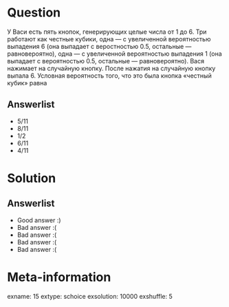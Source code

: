 Question
========
У Васи есть пять кнопок, генерирующих целые числа от 1 до 6. Три работают как честные кубики, одна — с увеличенной вероятностью выпадения 6 (она выпадает с веростностью 0.5, остальные — равновероятно), одна — с увеличенной вероятностью выпадения 1 (она выпадает с вероятностью 0.5, остальные — равновероятно). Вася нажимает на случайную кнопку. После нажатия на случайную кнопку выпала 6. Условная вероятность того, что это была кнопка «честный кубик» равна


 

Answerlist
----------
*  5/11
*  8/11
*  1/2
*  6/11
*  4/11

Solution
========

Answerlist
----------
*  Good answer :)
*  Bad answer :(
*  Bad answer :(
*  Bad answer :(
*  Bad answer :(

Meta-information
================
exname: 15
extype: schoice
exsolution: 10000
exshuffle: 5
